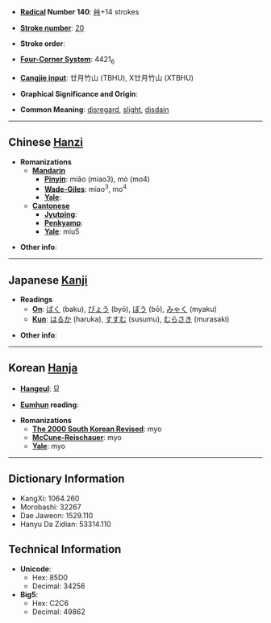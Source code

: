 * '''[[Wiktionary:Chinese radical index| Radical]] Number 140''': [[Wiktionary:Chinese radical index 艸|艸]]+14 strokes

* '''[[Wiktionary:Chinese total strokes index|Stroke number]]''': [[Wiktionary:Chinese total strokes index 20|20]]

* '''Stroke order''': 

* '''[[Wiktionary:Chinese four corner index|Four-Corner System]]''': 4421<sub>6</sub>

* '''[[Wiktionary:Chinese Cangjie index|Cangjie input]]''': 廿月竹山 (TBHU), X廿月竹山 (XTBHU)

* '''Graphical Significance and Origin''': 

* '''Common Meaning''': [[disregard]], [[slight]], [[disdain]]

----

== Chinese [[Hanzi]] ==

* '''Romanizations'''
** '''[[Mandarin]]'''
*** '''[[Pinyin]]''': miǎo (miao3), mò (mo4)
*** '''[[Wade-Giles]]''': miao<sup>3</sup>, mo<sup>4</sup>
*** '''[[Yale]]''': 
** '''[[Cantonese]]'''
*** '''[[Jyutping]]''':
*** '''[[Penkyamp]]''': 
*** '''[[Yale]]''': miu5

* '''Other info''': 

----

== Japanese [[Kanji]] ==

* '''Readings'''
** '''[[On]]''': [[ばく]] (baku), [[びょう]] (byō), [[ぼう]] (bō), [[みゃく]] (myaku)
** '''[[Kun]]''': [[はるか]] (haruka), [[すすむ]] (susumu), [[むらさき]] (murasaki)

* '''Other info''':  

----

== Korean [[Hanja]] ==

* '''[[Hangeul]]''': 묘

* '''[[Eumhun]] reading''': 

* '''Romanizations'''
** '''[[The 2000 South Korean Revised Romanization|The 2000 South Korean Revised]]''': myo
** '''[[McCune-Reischauer]]''': myo
** '''[[Yale]]''': myo

----

== Dictionary Information ==

* KangXi: 1064.260
* Morobashi: 32267
* Dae Jaweon: 1529.110
* Hanyu Da Zidian: 53314.110

== Technical Information ==

* '''Unicode''':
** Hex: 85D0
** Decimal: 34256
* '''Big5''':
** Hex: C2C6
** Decimal: 49862